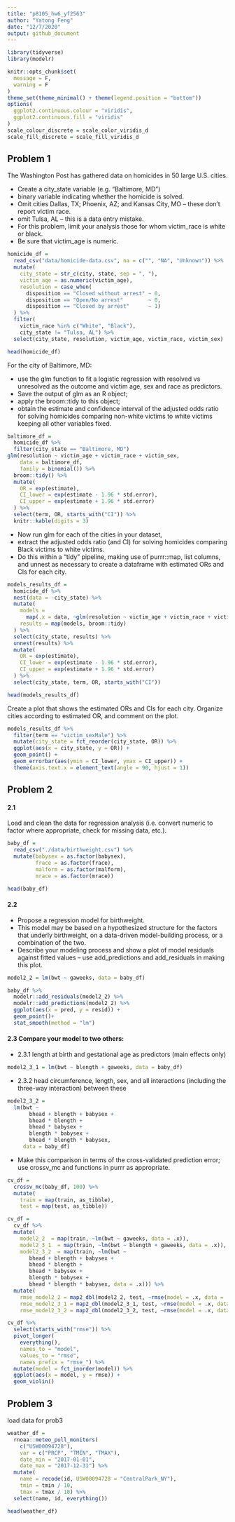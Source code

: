 ```yaml
---
title: "p8105_hw6_yf2563"
author: "Yatong Feng"
date: "12/7/2020"
output: github_document
---
```


```r
library(tidyverse)
library(modelr)

knitr::opts_chunk$set(
  message = F,
  warning = F
)
theme_set(theme_minimal() + theme(legend.position = "bottom"))
options(
  ggplot2.continuous.colour = "viridis",
  ggplot2.continuous.fill = "viridis"
)
scale_colour_discrete = scale_color_viridis_d
scale_fill_discrete = scale_fill_viridis_d
```

## Problem 1

The Washington Post has gathered data on homicides in 50 large U.S. cities.

- Create a city_state variable (e.g. “Baltimore, MD”)
- binary variable indicating whether the homicide is solved. 
- Omit cities Dallas, TX; Phoenix, AZ; and Kansas City, MO – these don’t report victim race. 
- omit Tulsa, AL – this is a data entry mistake. 
- For this problem, limit your analysis those for whom victim_race is white or black. 
- Be sure that victim_age is numeric.

```r
homicide_df = 
  read_csv("data/homicide-data.csv", na = c("", "NA", "Unknown")) %>% 
  mutate(
    city_state = str_c(city, state, sep = ", "),
    victim_age = as.numeric(victim_age),
    resolution = case_when(
      disposition == "Closed without arrest" ~ 0,
      disposition == "Open/No arrest"        ~ 0,
      disposition == "Closed by arrest"      ~ 1)
  ) %>% 
  filter(
    victim_race %in% c("White", "Black"),
    city_state != "Tulsa, AL") %>% 
  select(city_state, resolution, victim_age, victim_race, victim_sex)

head(homicide_df)
```

For the city of Baltimore, MD:

- use the glm function to fit a logistic regression with resolved vs unresolved as the outcome and victim age, sex and race as predictors. 
- Save the output of glm as an R object; 
- apply the broom::tidy to this object; 
- obtain the estimate and confidence interval of the adjusted odds ratio for solving homicides comparing non-white victims to white victims keeping all other variables fixed.

```r
baltimore_df =
  homicide_df %>% 
  filter(city_state == "Baltimore, MD")
glm(resolution ~ victim_age + victim_race + victim_sex, 
    data = baltimore_df,
    family = binomial()) %>% 
  broom::tidy() %>% 
  mutate(
    OR = exp(estimate),
    CI_lower = exp(estimate - 1.96 * std.error),
    CI_upper = exp(estimate + 1.96 * std.error)
  ) %>% 
  select(term, OR, starts_with("CI")) %>% 
  knitr::kable(digits = 3)
```

- Now run glm for each of the cities in your dataset, 
- extract the adjusted odds ratio (and CI) for solving homicides comparing Black victims to white victims. 
- Do this within a “tidy” pipeline, making use of purrr::map, list columns, and unnest as necessary to create a dataframe with estimated ORs and CIs for each city.

```r
models_results_df = 
  homicide_df %>% 
  nest(data = -city_state) %>% 
  mutate(
    models = 
      map(.x = data, ~glm(resolution ~ victim_age + victim_race + victim_sex, data = .x, family = binomial())),
    results = map(models, broom::tidy)
  ) %>% 
  select(city_state, results) %>% 
  unnest(results) %>% 
  mutate(
    OR = exp(estimate),
    CI_lower = exp(estimate - 1.96 * std.error),
    CI_upper = exp(estimate + 1.96 * std.error)
  ) %>% 
  select(city_state, term, OR, starts_with("CI")) 

head(models_results_df)
```


Create a plot that shows the estimated ORs and CIs for each city. Organize cities according to estimated OR, and comment on the plot.

```r
models_results_df %>% 
  filter(term == "victim_sexMale") %>% 
  mutate(city_state = fct_reorder(city_state, OR)) %>% 
  ggplot(aes(x = city_state, y = OR)) + 
  geom_point() + 
  geom_errorbar(aes(ymin = CI_lower, ymax = CI_upper)) + 
  theme(axis.text.x = element_text(angle = 90, hjust = 1))
```

## Problem 2

#### 2.1
Load and clean the data for regression analysis (i.e. convert numeric to factor where appropriate, check for missing data, etc.).

```r
baby_df = 
  read_csv("./data/birthweight.csv") %>% 
  mutate(babysex = as.factor(babysex),
         frace = as.factor(frace),
         malform = as.factor(malform),
         mrace = as.factor(mrace))

head(baby_df)
```


#### 2.2

- Propose a regression model for birthweight. 
- This model may be based on a hypothesized structure for the factors that underly birthweight, on a data-driven model-building process, or a combination of the two. 
- Describe your modeling process and show a plot of model residuals against fitted values – use add_predictions and add_residuals in making this plot.

```r
model2_2 = lm(bwt ~ gaweeks, data = baby_df)
```


```r
baby_df %>% 
  modelr::add_residuals(model2_2) %>% 
  modelr::add_predictions(model2_2) %>% 
  ggplot(aes(x = pred, y = resid)) + 
  geom_point()+
  stat_smooth(method = "lm")
```



#### 2.3 Compare your model to two others:

- 2.3.1 length at birth and gestational age as predictors (main effects only)

```r
model2_3_1 = lm(bwt ~ blength + gaweeks, data = baby_df)
```

- 2.3.2 head circumference, length, sex, and all interactions (including the three-way interaction) between these

```r
model2_3_2 = 
  lm(bwt ~ 
       bhead + blength + babysex + 
       bhead * blength + 
       bhead * babysex + 
       blength * babysex + 
       bhead * blength * babysex, 
     data = baby_df)
```

- Make this comparison in terms of the cross-validated prediction error; use crossv_mc and functions in purrr as appropriate.


```r
cv_df =
  crossv_mc(baby_df, 100) %>% 
  mutate(
    train = map(train, as_tibble),
    test = map(test, as_tibble))
```


```r
cv_df = 
  cv_df %>% 
  mutate(
    model2_2  = map(train, ~lm(bwt ~ gaweeks, data = .x)),
    model2_3_1  = map(train, ~lm(bwt ~ blength + gaweeks, data = .x)),
    model2_3_2  = map(train, ~lm(bwt ~ 
       bhead + blength + babysex + 
       bhead * blength + 
       bhead * babysex + 
       blength * babysex + 
       bhead * blength * babysex, data = .x))) %>% 
  mutate(
    rmse_model2_2 = map2_dbl(model2_2, test, ~rmse(model = .x, data = .y)),
    rmse_model2_3_1 = map2_dbl(model2_3_1, test, ~rmse(model = .x, data = .y)),
    rmse_model2_3_2 = map2_dbl(model2_3_2, test, ~rmse(model = .x, data = .y)))
```


```r
cv_df %>% 
  select(starts_with("rmse")) %>% 
  pivot_longer(
    everything(),
    names_to = "model", 
    values_to = "rmse",
    names_prefix = "rmse_") %>% 
  mutate(model = fct_inorder(model)) %>% 
  ggplot(aes(x = model, y = rmse)) + 
  geom_violin()
```


## Problem 3

load data for prob3

```r
weather_df = 
  rnoaa::meteo_pull_monitors(
    c("USW00094728"),
    var = c("PRCP", "TMIN", "TMAX"), 
    date_min = "2017-01-01",
    date_max = "2017-12-31") %>%
  mutate(
    name = recode(id, USW00094728 = "CentralPark_NY"),
    tmin = tmin / 10,
    tmax = tmax / 10) %>%
  select(name, id, everything())

head(weather_df)
```

